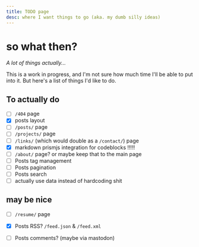 ```yaml
---
title: TODO page
desc: where I want things to go (aka. my dumb silly ideas)
---
```


# so what then?

*A lot of things actually...*

This is a work in progress, and I'm not sure how much time I'll be able to put into it. But here's a list of things I'd like to do.

## To actually do

- [ ] `/404` page
- [x] posts layout
- [ ] `/posts/` page
- [ ] `/projects/` page
- [ ] `/links/` (which would double as a `/contact/`) page
- [x] markdown prismjs integration for codeblocks !!!!!
- [ ] `/about/` page? or maybe keep that to the main page
- [ ] Posts tag management
- [ ] Posts pagination
- [ ] Posts search
- [ ] actually use data instead of hardcoding shit

## may be nice
- [ ] `/resume/` page
- [x] Posts RSS? `/feed.json` & `/feed.xml`
- [ ] Posts comments? (maybe via mastodon)


